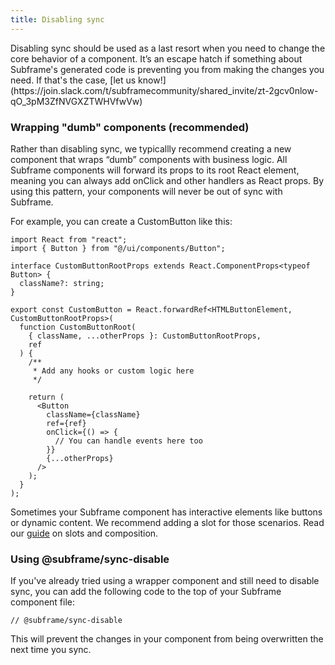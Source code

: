 ```yaml
---
title: Disabling sync
---
```


<Warning>
  Disabling sync should be used as a last resort when you need to change the core behavior of a component. It’s an escape hatch if something about Subframe's generated code is preventing you from making the changes you need. If that's the case, [let us know!](https://join.slack.com/t/subframecommunity/shared_invite/zt-2gcv0nlow-qO_3pM3ZfNVGXZTWHVfwVw)
</Warning>

### Wrapping "dumb" components (recommended)

Rather than disabling sync, we typicallly recommend creating a new component that wraps “dumb” components with business logic. All Subframe components will forward its props to its root React element, meaning you can always add onClick and other handlers as React props. By using this pattern, your components will never be out of sync with Subframe.

For example, you can create a CustomButton like this:

```tsx
import React from "react";
import { Button } from "@/ui/components/Button";

interface CustomButtonRootProps extends React.ComponentProps<typeof Button> {
  className?: string;
}

export const CustomButton = React.forwardRef<HTMLButtonElement, CustomButtonRootProps>(
  function CustomButtonRoot(
    { className, ...otherProps }: CustomButtonRootProps,
    ref
  ) {
    /**
     * Add any hooks or custom logic here
     */

    return (
      <Button
        className={className}
        ref={ref}
        onClick={() => {
          // You can handle events here too
        }}
        {...otherProps}
      />
    );
  }
);
```

Sometimes your Subframe component has interactive elements like buttons or dynamic content. We recommend adding a slot for those scenarios. Read our [guide](/props-and-slots) on slots and composition.

### Using @subframe/sync-disable

If you've already tried using a wrapper component and still need to disable sync, you can add the following code to the top of your Subframe component file:

```tsx
// @subframe/sync-disable
```

This will prevent the changes in your component from being overwritten the next time you sync.
